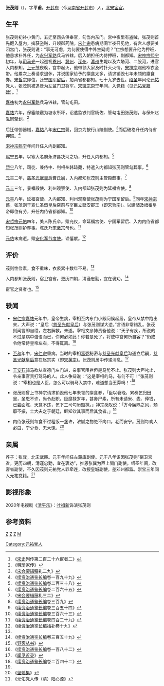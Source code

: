 {{東亞男性歷史人物
|名稱 =张茂则
|身份 =宦官
|國家 =
|時代 =[[北宋|北宋]]
|帝王 =[[宋仁宗|宋仁宗]]
|屆數 =
|最高職務 =
|前任 = 
|繼任 = 
|圖片名稱 =
|圖片大小 =
|圖片說明 =
|氏 =
|姓 =
|名 =
|姓名 =
|字 =平甫
|號=
|官職 = 

|封爵 =
|封號 =
|位階 =
|封地 =
|神號 =
|尊號 =
|族裔 = 
|信仰 = <!--指的是宗教信仰-->
|旗籍 = <!--清朝旗人專用-->
|氏族 =
|籍貫 =
|本貫 = <!--朝鮮人用-->
|祖籍 =
|本籍 =
|出身地 =
|府邸 =
|世系 = 
|初名 =
|乳名 = <!--日本、朝鮮、琉球以外人物用-->
|幼名 = <!--日本人用-->
|兒名 = <!--朝鮮人用-->
|童名 = <!--琉球人用-->
|小字 =
|別名 =
|法號 =
|院號 =
|其他名號 =
|出生日期 =1015年
|出生地點 =开封府（今[[河南省|河南省]][[开封市|开封市]]）
|婚年 =
|逝世日期 =1094年
|廟號 =
|諡號 =僖献
|墓葬 =
|祠廟 =
|父親 =
|嫡母 =
|母親 =
|妻=
|子 =张巽（养子）
}}
'''张茂则'''（{{bd|1015年||1094年}}），字'''平甫'''。[[开封府|开封府]]（今[[河南省|河南省]][[开封市|开封市]]）人，[[北宋|北宋]][[宦官|宦官]]。

== 生平 ==
张茂则初补小黄门，五迁至西头供奉官，勾当内东门。宫中夜里有盗贼，张茂则首先翻入屋内，擒获盗贼，升领御药院。[[宋仁宗|宋仁宗]]患病期间半夜召见他，有宫人想要关闭宫门，张茂则说：“事无可虑，为何要使得中外生疑呢？”仁宗想要升他为押班，他恳求补外任，为[[永兴军路|永兴军路]]兵马钤辖。后入朝担任内侍押班，副都知。[[宋神宗|宋神宗]][[熙宁|熙宁]]初年，与[[司马光|司马光]]一起巡视[[恩州|恩州]]、[[冀州|冀州]]、[[深州|深州]]、[[瀛州|瀛州]]生堤以及六塔河、二股河，进官入内都知。[[上元节|上元节]]夜晚，宫中起火，他带领大家及时扑灭火情，[[宋神宗|宋神宗]]赐他窄衣金带。他累次上奏请求退休，并说国家给予的廪食太多，请求销毁七年未领的廪食券。[[宋哲宗|宋哲宗]]即位，迁[[宁国军|宁国军]][[留后|留后]]，加两省都都知。七十九岁去世。[[绍圣|绍圣]]年间论[[元祐|元祐]]党人，张茂则被追贬为左监门卫将军。[[宋徽宗|宋徽宗]][[崇宁|崇宁]]年间，入党籍（见[[元祐党籍碑|元祐党籍碑]]）。<ref name="#1">《[[宋史|宋史]]列传第二百二十六宦者二》</ref>

[[嘉祐|嘉祐]]初为[[永兴军路|永兴军路]]兵马钤辖，管勾屯田。

[[嘉祐|嘉祐]]六年，保塞陵寝为塘水所坏，诏遣监铁判官杨佐、管勾屯田张茂则，与保州赵滋同擘划。<ref>《韩琦家传》</ref>

后迁带御器械，[[嘉祐|嘉祐]]八年[[宋仁宗|宋仁宗]]薨，回京为按行山陵副使。<ref>《[[宋会要辑稿|宋会要辑稿]]礼二九》</ref>而后破格升任内侍省押班。<ref>《[[续资治通鉴长编|续资治通鉴长编]]卷一百九十九》</ref>

[[宋神宗|宋神宗]][[熙宁|熙宁]]年间升任入内副都知。

[[熙宁|熙宁]]五年，以塞大名府永济县决河之功，升任入内都知。<ref>《[[续资治通鉴长编|续资治通鉴长编]]卷二百三十八》</ref>

[[熙宁|熙宁]]八年，司徒、兼侍中、判相州韩琦薨，特遣入内都知张茂则管勾葬事。<ref>《[[续资治通鉴长编|续资治通鉴长编]]卷二百六十五》</ref>

[[元丰_(北宋)|元丰]]二年，[[慈圣光献皇后|慈圣光献皇后]]曹氏崩，入内都知张茂则主管殿菆事。<ref>《[[宋会要辑稿|宋会要辑稿]]礼三二》</ref>

[[元丰_(北宋)|元丰]]三年，景福殿使、利州观察使、入内都知张茂则为延福宫使。<ref name="#2">《[[续资治通鉴长编|续资治通鉴长编]]卷三百九》</ref>

[[元丰_(北宋)|元丰]]八年，延福宫使、入内都知、利州观察使张茂则为宁国军留后。<ref>《[[续资治通鉴长编|续资治通鉴长编]]卷三百五十四》</ref>同年[[宋神宗|宋神宗]]薨，张茂则于[[宣仁圣烈皇后|宣仁圣烈皇后]]帘前与宰臣立延安郡王（即[[宋哲宗|宋哲宗]]）。以建储及祗奉皇帝即位有劳，升任内侍省都都知。<ref>《[[续资治通鉴长编|续资治通鉴长编]]卷三百六十三》</ref>

[[宋哲宗|宋哲宗]][[元佑|元佑]]四年，美人陈氏卒。赠充仪，命延福宫使、宁国军留后、入内内侍省都知张茂则护葬事。陈氏乃[[宋徽宗|宋徽宗]]母也。<ref>《[[续资治通鉴长编|续资治通鉴长编]]卷四百二十九》</ref>

[[元佑|元佑]]末病逝。赠[[安化军节度使|安化军节度使]]。谥僖献。<ref>《[[续资治通鉴长编拾补|续资治通鉴长编拾补]]卷十九》</ref>

== 评价 ==
茂则性俭素，食不重味，衣裘累十数年不易。<ref name="#1"/>

入内都知张茂则，宿卫宫省，更历四朝，清谨忠勤，宜在褒劝。<ref>《[[续资治通鉴长编|续资治通鉴长编]]卷三百五十九》</ref>

宦官之贤者也。<ref>《[[野客丛书|野客丛书]]》</ref>

== 轶闻 ==
*[[宋仁宗|宋仁宗]][[嘉祐|嘉祐]]元年中，皇帝生病，宰相至内东门小殿问候起居，皇帝从禁中跑出来，大声说：“皇后（[[慈圣光献皇后|慈圣光献皇后]]）与张茂则谋大逆。”言语非常错乱。张茂则闻言即自缢，左右解救，未遂。宰相文彦博责备他说：“天子有疾，所说的不过是病中谵语而已，你何必如此！你若是死了，将使中宫何所自容？”仍戒令他常侍皇帝左右，不得辄离。<ref>《[[续资治通鉴长编|续资治通鉴长编]]卷一百八十二》</ref>

*[[至和|至和]]年中，[[宋仁宗|宋仁宗]]重病。当时的宰相[[富弼|富弼]]秘密与[[慈圣光献皇后|慈圣光献皇后]]沟通立后嗣，[[慈圣光献皇后|慈圣光献皇后]]意在赵宗实（即[[宋英宗|宋英宗]])。张茂则居中传递消息。<ref>《[[闻见近录|闻见近录]]》</ref>

*[[王安石|王安石]]骑马欲从宣德门左门进，亲事官阻拦但是马势不止。张茂则大声叱止，令亲事官责打驾马的人。此人争辩说：“这是宰相的马，有何不可！”张茂则说：“宰相也是人臣，怎么可以骑马入禁中，难道想当王莽吗！”<ref>《[[续资治通鉴长编|续资治通鉴长编]]卷二百四十二》</ref>

*张茂则曾上书神宗请求销毁他七年未领的廪食券，「臣以衰晚，累奏乞归田里，圣恩不许，尚令赴职。臣糜禄岁年，甚臱尸素，所有未请米、麦、俸钱，已尝面陈，天意不违，乞下三司勾历毁抹。」神宗感叹说：「方今廉隅之风，颓靡不振，士大夫之于朝廷，鲜知钦其事而后其食者。」<ref name="#2"/>

*内侍张茂则每食不过粗饭一盏许，浓腻之物绝不向口，老而安宁。茂则每劝人必曰，宁少食、无大饱。<ref>《[[坚瓠集|坚瓠集]]》</ref>

== 亲属 ==
养子：张巽，北宋武臣。元丰年间任左藏库副使。元丰八年诏因张茂则“宿卫宫省，更历四朝，清谨忠勤，宜在褒劝”，推恩张巽为西上閤门副使。绍圣年间，改客省副使，不久因茂则元祐党人罪牵连，改授皇城副使，差邓州都监。崇宝三年同入元祐党籍。<ref>《元佑党人传（清）陆心源》</ref>

== 影视形象 ==
2020年电视剧《[[清平乐_(电视剧)|清平乐]]》：[[叶祖新|叶祖新]]饰演张茂则

== 参考资料 ==
{{reflist|2}}
[[分类:宋朝宦官|Z]]
[[分类:北宋政治人物|Z]]
[[分类:开封人|Z]]
[[分类:张姓|M]]
[[Category:元祐党人|Category:元祐党人]]